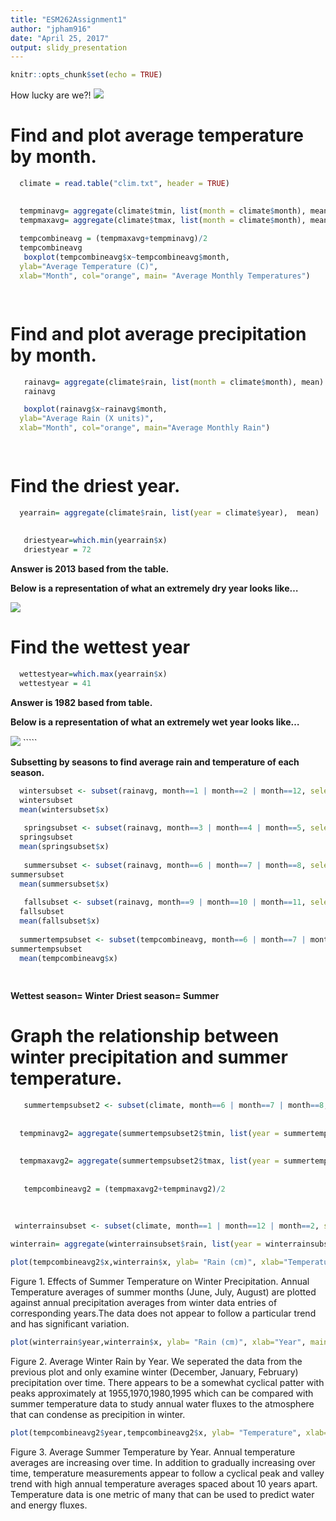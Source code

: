 ```yaml
---
title: "ESM262Assignment1"
author: "jpham916"
date: "April 25, 2017"
output: slidy_presentation
---
```


```r
knitr::opts_chunk$set(echo = TRUE)

```

How lucky are we?!
![](http://www.ucsb.edu/images/slideshow/location.jpg)

# Find and plot average temperature by month. {#anchor}

```r
  climate = read.table("clim.txt", header = TRUE)

  
  tempminavg= aggregate(climate$tmin, list(month = climate$month), mean)
  tempmaxavg= aggregate(climate$tmax, list(month = climate$month), mean)
  
  tempcombineavg = (tempmaxavg+tempminavg)/2
  tempcombineavg
   boxplot(tempcombineavg$x~tempcombineavg$month,
  ylab="Average Temperature (C)",
  xlab="Month", col="orange", main= "Average Monthly Temperatures")

  
```

# Find and plot average precipitation by month. {#anchor}
```r

   rainavg= aggregate(climate$rain, list(month = climate$month), mean)
   rainavg

   boxplot(rainavg$x~rainavg$month,
  ylab="Average Rain (X units)",
  xlab="Month", col="orange", main="Average Monthly Rain")

  

```

# Find the driest year. {#anchor}

```r
  yearrain= aggregate(climate$rain, list(year = climate$year),  mean)
   
   
   driestyear=which.min(yearrain$x)
   driestyear = 72
```
**Answer is 2013 based from the table. **

**Below is a representation of what an extremely dry year looks like...**

![](http://cdn1.buuteeq.com/upload/18138/andbeyond-sossusvlei-desert-lodge_36.jpg.800x400_0_0_4166.jpg)







# Find the wettest year {#anchor}


```r
  
  wettestyear=which.max(yearrain$x)
  wettestyear = 41 
```

**Answer is 1982 based from table.**

**Below is a representation of what an extremely wet year looks like...**

![](http://www.ascentoftheamazon.com/wp-content/uploads/2014/10/IMG_0197.jpg)
`````

**Subsetting by seasons to find average rain and temperature of each season.**

```r
    
  wintersubset <- subset(rainavg, month==1 | month==2 | month==12, select=c(month,x))
  wintersubset
  mean(wintersubset$x)
  
   springsubset <- subset(rainavg, month==3 | month==4 | month==5, select=c(month,x))
  springsubset
  mean(springsubset$x)
  
   summersubset <- subset(rainavg, month==6 | month==7 | month==8, select=c(month,x))
summersubset
  mean(summersubset$x)
  
   fallsubset <- subset(rainavg, month==9 | month==10 | month==11, select=c(month,x))
  fallsubset
  mean(fallsubset$x)
  
  summertempsubset <- subset(tempcombineavg, month==6 | month==7 | month==8, select=c(month,x))
summertempsubset
  mean(tempcombineavg$x)
  
  
```
  
**Wettest season= Winter**
**Driest season= Summer**



# Graph the relationship between winter precipitation and summer temperature. {#anchor}


```r
   summertempsubset2 <- subset(climate, month==6 | month==7 | month==8, select=c(year,tmin,tmax))
  
   
  tempminavg2= aggregate(summertempsubset2$tmin, list(year = summertempsubset2$year), mean)
  
  
  tempmaxavg2= aggregate(summertempsubset2$tmax, list(year = summertempsubset2$year), mean)
  
  
   tempcombineavg2 = (tempmaxavg2+tempminavg2)/2
  
  
``` 
 



```r
 winterrainsubset <- subset(climate, month==1 | month==12 | month==2, select=c(year,rain))
   
winterrain= aggregate(winterrainsubset$rain, list(year = winterrainsubset$year),  mean)

```


```r
plot(tempcombineavg2$x,winterrain$x, ylab= "Rain (cm)", xlab="Temperature (C)", main="Effects of Summer Temperature on Winter Precipitation")  
```
Figure 1. Effects of Summer Temperature on Winter Precipitation. Annual Temperature averages of summer months (June, July, August) are plotted against annual precipitation averages from winter data entries of corresponding years.The data does not appear to follow a particular trend and has significant variation. 

```r

plot(winterrain$year,winterrain$x, ylab= "Rain (cm)", xlab="Year", main="Average Winter Rain by Year") 
```
Figure 2. Average Winter Rain by Year. We seperated the data from the previous plot and only examine winter (December, January, February) precipitation over time. There appears to be a somewhat cyclical patter with peaks approximately at  1955,1970,1980,1995 which can be compared with summer temperature data to study annual water fluxes to the atmosphere that can condense as precipition in winter.

```r
plot(tempcombineavg2$year,tempcombineavg2$x, ylab= "Temperature", xlab="Year", main="Average Summer Temperature by Year") 

```

Figure 3. Average Summer Temperature by Year. Annual temperature averages are increasing over time. In addition to gradually increasing over time, temperature measurements appear to follow a cyclical peak and valley trend with high annual temperature averages spaced about 10 years apart. Temperature data is one metric of many that can be used to predict water and energy fluxes.

